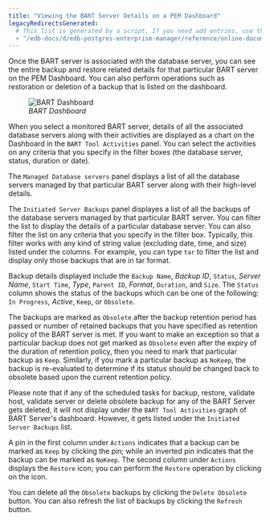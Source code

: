 ```yaml
---
title: "Viewing the BART Server Details on a PEM Dashboard"
legacyRedirectsGenerated:
  # This list is generated by a script. If you need add entries, use the `legacyRedirects` key.
  - "/edb-docs/d/edb-postgres-enterprise-manager/reference/online-documentation/8.0/viewing_bart_dashboard.html"
---
```


<div id="viewing_bart_dashboard" class="registered_link"></div>

Once the BART server is associated with the database server, you can see the entire backup and restore related details for that particular BART server on the PEM Dashboard. You can also perform operations such as restoration or deletion of a backup that is listed on the dashboard.

<figure><img src="../images/bart_backup_dashboard.png" class="align-center" alt="BART Dashboard" /><figcaption aria-hidden="true"><em>BART Dashboard</em></figcaption></figure>

When you select a monitored BART server, details of all the associated database servers along with their activities are displayed as a chart on the Dashboard in the `BART Tool Activities` panel. You can select the activities on any criteria that you specify in the filter boxes (the database server, status, duration or date).

The `Managed Database servers` panel displays a list of all the database servers managed by that particular BART server along with their high-level details.

The `Initiated Server Backups` panel displayes a list of all the backups of the database servers managed by that particular BART server. You can filter the list to display the details of a particular database server. You can also filter the list on any criteria that you specify in the filter box. Typically, this filter works with any kind of string value (excluding date, time, and size) listed under the columns. For example, you can type `tar` to filter the list and display only those backups that are in tar format.

Backup details displayed include the `Backup Name`, *Backup ID*, `Status`, *Server Name*, `Start Time`, *Type*, `Parent ID`, *Format*, `Duration`, and `Size`. The `Status` column shows the status of the backups which can be one of the following: `In Progress`, *Active*, `Keep`, or `Obsolete`.

The backups are marked as `Obsolete` after the backup retention period has passed or number of retained backups that you have specified as retention policy of the BART server is met. If you want to make an exception so that a particular backup does not get marked as `Obsolete` even after the expiry of the duration of retention policy, then you need to mark that particular backup as `Keep`. Similarly, if you mark a particular backup as `NoKeep`, the backup is re-evaluated to determine if its status should be changed back to obsolete based upon the current retention policy.

Please note that if any of the scheduled tasks for backup, restore, validate host, validate server or delete obsolete backup for any of the BART Server gets deleted, it will not display under the `BART Tool Activities` graph of BART Server's dashboard. However, it gets listed under the `Initiated Server Backups` list.

A pin in the first column under `Actions` indicates that a backup can be marked as `Keep` by clicking the pin; while an inverted pin indicates that the backup can be marked as `NoKeep`. The second column under `Actions` displays the `Restore` icon; you can perform the `Restore` operation by clicking on the icon.

You can delete all the `Obsolete` backups by clicking the `Delete Obsolete` button. You can also refresh the list of backups by clicking the `Refresh` button.
